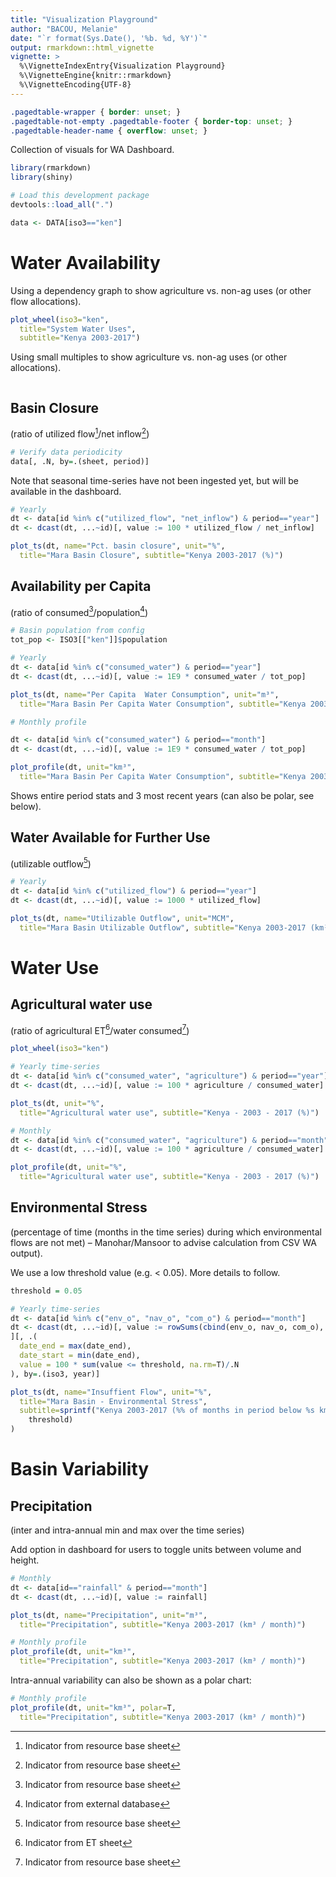 ```yaml
---
title: "Visualization Playground"
author: "BACOU, Melanie"
date: "`r format(Sys.Date(), '%b. %d, %Y')`"
output: rmarkdown::html_vignette
vignette: >
  %\VignetteIndexEntry{Visualization Playground}
  %\VignetteEngine{knitr::rmarkdown}
  %\VignetteEncoding{UTF-8}
---
```


```css
.pagedtable-wrapper { border: unset; }
.pagedtable-not-empty .pagedtable-footer { border-top: unset; }
.pagedtable-header-name { overflow: unset; }
```

Collection of visuals for WA Dashboard.

```r
library(rmarkdown)
library(shiny)

# Load this development package
devtools::load_all(".")

data <- DATA[iso3=="ken"]
```


# Water Availability

Using a dependency graph to show agriculture vs. non-ag uses (or other flow allocations).

```r
plot_wheel(iso3="ken",
  title="System Water Uses",
  subtitle="Kenya 2003-2017")
```

Using small multiples to show agriculture vs. non-ag uses (or other allocations).

```r

```

## Basin Closure

(ratio of utilized flow[^s1]/net inflow[^s1])

```r
# Verify data periodicity
data[, .N, by=.(sheet, period)]
```

Note that seasonal time-series have not been ingested yet, but will be available in the dashboard.

```r
# Yearly
dt <- data[id %in% c("utilized_flow", "net_inflow") & period=="year"]
dt <- dcast(dt, ...~id)[, value := 100 * utilized_flow / net_inflow]

plot_ts(dt, name="Pct. basin closure", unit="%",
  title="Mara Basin Closure", subtitle="Kenya 2003-2017 (%)")
```

## Availability per Capita

(ratio of consumed[^s1]/population[^ext])

```r

# Basin population from config
tot_pop <- ISO3[["ken"]]$population

# Yearly
dt <- data[id %in% c("consumed_water") & period=="year"]
dt <- dcast(dt, ...~id)[, value := 1E9 * consumed_water / tot_pop]

plot_ts(dt, name="Per Capita  Water Consumption", unit="m³",
  title="Mara Basin Per Capita Water Consumption", subtitle="Kenya 2003-2017 (m³)")
```

```r
# Monthly profile

dt <- data[id %in% c("consumed_water") & period=="month"]
dt <- dcast(dt, ...~id)[, value := 1E9 * consumed_water / tot_pop]

plot_profile(dt, unit="km³",
  title="Mara Basin Per Capita Water Consumption", subtitle="Kenya 2003-2017 (km³)")
```

Shows entire period stats and 3 most recent years (can also be polar, see below).


## Water Available for Further Use

(utilizable outflow[^s1])

```r
# Yearly
dt <- data[id %in% c("utilized_flow") & period=="year"]
dt <- dcast(dt, ...~id)[, value := 1000 * utilized_flow]

plot_ts(dt, name="Utilizable Outflow", unit="MCM",
  title="Mara Basin Utilizable Outflow", subtitle="Kenya 2003-2017 (km³)")
```


# Water Use

## Agricultural water use 

(ratio of agricultural ET[^s2]/water consumed[^s1])

```r
plot_wheel(iso3="ken")
```

```r
# Yearly time-series
dt <- data[id %in% c("consumed_water", "agriculture") & period=="year"]
dt <- dcast(dt, ...~id)[, value := 100 * agriculture / consumed_water]

plot_ts(dt, unit="%",
  title="Agricultural water use", subtitle="Kenya - 2003 - 2017 (%)")
```

```r
# Monthly
dt <- data[id %in% c("consumed_water", "agriculture") & period=="month"]
dt <- dcast(dt, ...~id)[, value := 100 * agriculture / consumed_water]

plot_profile(dt, unit="%",
  title="Agricultural water use", subtitle="Kenya - 2003 - 2017 (%)")
```


## Environmental Stress 

(percentage of time (months in the time series) during which environmental flows are not met) – Manohar/Mansoor to advise calculation from CSV WA output).

<span class="bg-warning">We use a low threshold value (e.g. < 0.05). More details to follow.</span>

```r
threshold = 0.05

# Yearly time-series
dt <- data[id %in% c("env_o", "nav_o", "com_o") & period=="month"]
dt <- dcast(dt, ...~id)[, value := rowSums(cbind(env_o, nav_o, com_o), na.rm=T)
][, .(
  date_end = max(date_end),
  date_start = min(date_end),
  value = 100 * sum(value <= threshold, na.rm=T)/.N
), by=.(iso3, year)]

plot_ts(dt, name="Insuffient Flow", unit="%",
  title="Mara Basin - Environmental Stress", 
  subtitle=sprintf("Kenya 2003-2017 (%% of months in period below %s km³)", 
    threshold)
)
```


# Basin Variability

## Precipitation 

(inter and intra-annual min and max over the time series)

<p class="bg-warning">Add option in dashboard for users to toggle units between volume and height.<p>

```r
# Monthly
dt <- data[id=="rainfall" & period=="month"]
dt <- dcast(dt, ...~id)[, value := rainfall]

plot_ts(dt, name="Precipitation", unit="m³",
  title="Precipitation", subtitle="Kenya 2003-2017 (km³ / month)")
```

```r
# Monthly profile
plot_profile(dt, unit="km³",
  title="Precipitation", subtitle="Kenya 2003-2017 (km³ / month)")
```

Intra-annual variability can also be shown as a polar chart:

```r
# Monthly profile
plot_profile(dt, unit="km³", polar=T,
  title="Precipitation", subtitle="Kenya 2003-2017 (km³ / month)")
```



[^s1]: Indicator from resource base sheet
[^ext]: Indicator from external database
[^s2]: Indicator from ET sheet

